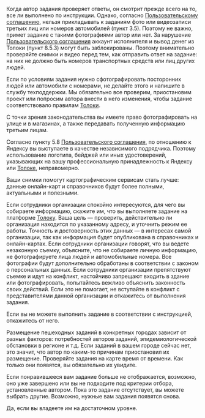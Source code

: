 <Cut title="Вопросы о пешеходных заданиях">

<Cut title="Могут ли отклонить задание, если в кадр попал человек или номер машины?">

Когда автор задания проверяет ответы, он смотрит прежде всего на то, все ли выполнено по инструкции. Однако, согласно [Пользовательскому соглашению](https://yandex.ru/legal/toloka_useragreement/index.html), нельзя прикладывать к заданиям фото или видеозаписи третьих лиц или номеров автомобилей (пункт 3.5). Поэтому не важно, примет задание с такими фотографиями автор или нет. За нарушение [Пользовательского соглашения](https://yandex.ru/legal/toloka_useragreement/index.html) аккаунт исполнителя и вывод денег из Толоки (пункт 8.5.3) могут быть заблокированы. Поэтому внимательно проверяйте снимки и видео перед тем, как отправить ответ на задание: на них не должно быть номеров транспортных средств или лиц других людей.

Если по условиям задания нужно сфотографировать посторонних людей или автомобили с номерами, не делайте этого и напишите в службу техподдержки. Мы обязательно все проверим, приостановим проект или попросим автора внести в него изменения, чтобы задание соответствовало правилам [Толоки](http://toloka.yandex.ru/).

</Cut>

<Cut title="Законно ли фотографировать организации?">

С точки зрения законодательства вы имеете право фотографировать на улице и в магазинах, а также передавать полученную информацию третьим лицам.

</Cut>

<Cut title="Хочу сделать бейдж с логотипом Яндекса, чтобы выполнять полевые задания">

Согласно пункту 5.8 [Пользовательского соглашения](https://yandex.ru/legal/toloka_useragreement/index.html), по отношению к Яндексу вы выступаете в качестве независимого подрядчика. Поэтому использование логотипа, бейджей или иных удостоверений, указывающих на вашу профессиональную принадлежность к Яндексу или [Толоке](http://toloka.yandex.ru/), неправомерно.

</Cut>

<Cut title="Для чего нужны фотографии в полевых заданиях">

Ваши снимки помогут картографическим сервисам стать лучше: данные онлайн-карт и справочников будут более полными, актуальными и полезными.

</Cut>

<Cut title="Что делать, если сотрудники организаций задают вопросы или препятствуют съемке">

Если сотрудники организации спокойно интересуются, для чего вы собираете информацию, скажите им, что вы выполняете задание на платформе [Толоку](http://toloka.yandex.ru/). Ваша цель — проверить, действительно ли организация находится по указанному адресу, и уточнить режим ее работы. Точность и достоверность этих данных — в интересах самой организации, так как информация будет опубликована в справочниках и онлайн-картах. Если сотрудники организации говорят, что вы ведете незаконную съемку, объясните, что не собираете личную информацию, не фотографируете лица людей и автомобильные номера. Все фотографии будут дополнительно обработаны в соответствии с законом о персональных данных. Если сотрудники организации препятствуют съемке и идут на конфликт, настойчиво запрещают входить в здание или фотографировать, попытайтесь вежливо объяснить законность своих действий. Если это не помогает, не вступайте в конфликт с представителями данной организации и откажитесь от выполнения задания.

</Cut>

<Cut title="Нет возможности выполнить задание в труднодоступном месте">

Если вы не можете выполнить задание в соответствии с инструкцией, откажитесь от него.

</Cut>

<Cut title="Пешеходные задания отсутствуют">

Размещение пешеходных заданий в конкретных городах зависит от разных факторов: потребностей авторов заданий, эпидемиологической обстановки в регионе и т.д. Если заданий в вашем городе сейчас нет, это значит, что автор по каким-то причинам приостановил их размещение. Проверяйте задания на карте время от времени. Как только они появятся, вы обязательно их увидите.

</Cut>

</Cut>

<Cut title="Я хочу выполнять определенное задание, но его больше нет в списке">

Если понравившееся вам задание больше не отображается, возможно, оно уже завершено или вы не подходите под критерии отбора, установленные автором. Пока это задание отсутствует, вы можете выбрать другие. Возможно, нужные вам задания появятся снова.

</Cut>

<Cut title="Могу ли я выполнять задания на неродном языке?">

Да, если вы владеете им на достаточном уровне.

</Cut>
